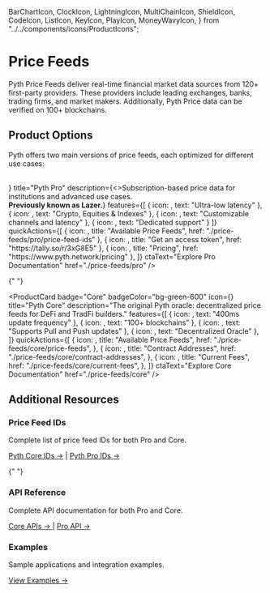   BarChartIcon,
  ClockIcon,
  LightningIcon,
  MultiChainIcon,
  ShieldIcon,
  CodeIcon,
  ListIcon,
  KeyIcon,
  PlayIcon,
  MoneyWavyIcon,
} from "../../components/icons/ProductIcons";

# Price Feeds

Pyth Price Feeds deliver real-time financial market data sources from 120+ first-party providers. These providers include leading exchanges, banks, trading firms, and market makers.
Additionally, Pyth Price data can be verified on 100+ blockchains.

## Product Options

Pyth offers two main versions of price feeds, each optimized for different use cases:

<br />
<div className="grid grid-cols-1 md:grid-cols-2 lg:grid-cols-2 gap-8 mb-12">
<ProductCard
    badge="Pro"
    badgeColor="bg-blue-600"
    icon={<LightningIcon />}
    title="Pyth Pro"
    description={<>Subscription-based price data for institutions and advanced use cases. <br /><strong>Previously known as Lazer.</strong></>}
    features={[
      { icon: <LightningIcon />, text: "Ultra-low latency" },
      { icon: <BarChartIcon />, text: "Crypto, Equities & Indexes" },
      { icon: <MultiChainIcon />, text: "Customizable channels and latency" },
      { icon: <ShieldIcon />, text: "Dedicated support" }
    ]}
    quickActions={[
      { icon: <ListIcon />, title: "Available Price Feeds", href: "./price-feeds/pro/price-feed-ids" },
      { icon: <KeyIcon />, title: "Get an access token", href: "https://tally.so/r/3xG8E5" },
      { icon: <MoneyWavyIcon />, title: "Pricing", href: "https://www.pyth.network/pricing" },
    ]}
    ctaText="Explore Pro Documentation"
    href="./price-feeds/pro"
  />

{" "}

<ProductCard
  badge="Core"
  badgeColor="bg-green-600"
  icon={<BarChartIcon />}
  title="Pyth Core"
  description="The original Pyth oracle: decentralized price feeds for DeFi and TradFi builders."
  features={[
    { icon: <ClockIcon />, text: "400ms update frequency" },
    { icon: <MultiChainIcon />, text: "100+ blockchains" },
    { icon: <ShieldIcon />, text: "Supports Pull and Push updates" },
    { icon: <ShieldIcon />, text: "Decentralized Oracle" },
  ]}
  quickActions={[
    {
      icon: <ListIcon />,
      title: "Available Price Feeds",
      href: "./price-feeds/core/price-feeds",
    },
    {
      icon: <CodeIcon />,
      title: "Contract Addresses",
      href: "./price-feeds/core/contract-addresses",
    },
    {
      icon: <MoneyWavyIcon />,
      title: "Current Fees",
      href: "./price-feeds/core/current-fees",
    },
  ]}
  ctaText="Explore Core Documentation"
  href="./price-feeds/core"
/>

</div>

## Additional Resources

<div className="grid grid-cols-1 md:grid-cols-3 gap-6 mt-8">
  <div className="p-6 bg-gray-50 dark:bg-darkGray rounded-lg border border-gray-200 dark:border-gray-700">
    <h3 className="text-lg font-semibold mb-2 text-lightForeground dark:text-white">Price Feed IDs</h3>
    <p className="text-gray-700 dark:text-light mb-4">Complete list of price feed IDs for both Pro and Core.</p>
    <a href="./price-feeds/core/price-feeds" className="text-lightLinks dark:text-darkLinks hover:text-blue-800 dark:hover:text-blue-300 font-medium">Pyth Core IDs →</a>
    <span className="mx-2 text-gray-400">|</span>
    <a href="./price-feeds/pro/price-feed-ids" className="text-lightLinks dark:text-darkLinks hover:text-blue-800 dark:hover:text-blue-300 font-medium">Pyth Pro IDs →</a>
  </div>

{" "}

<div className="p-6 bg-gray-50 dark:bg-darkGray rounded-lg border border-gray-200 dark:border-gray-700">
  <h3 className="text-lg font-semibold mb-2 text-lightForeground dark:text-white">
    API Reference
  </h3>
  <p className="text-gray-700 dark:text-light mb-4">
    Complete API documentation for both Pro and Core.
  </p>
  <a
    href="./price-feeds/core/api-reference"
    className="text-lightLinks dark:text-darkLinks hover:text-blue-800 dark:hover:text-blue-300 font-medium"
  >
    Core APIs →
  </a>
  <span className="mx-2 text-gray-400">|</span>
  <a
    href="./price-feeds/pro/api-reference"
    className="text-lightLinks dark:text-darkLinks hover:text-blue-800 dark:hover:text-blue-300 font-medium"
  >
    Pro API →
  </a>
</div>

  <div className="p-6 bg-gray-50 dark:bg-darkGray rounded-lg border border-gray-200 dark:border-gray-700">
    <h3 className="text-lg font-semibold mb-2 text-lightForeground dark:text-white">Examples</h3>
    <p className="text-gray-700 dark:text-light mb-4">Sample applications and integration examples.</p>
    <a href="https://github.com/pyth-network/pyth-examples" className="text-lightLinks dark:text-darkLinks hover:text-blue-800 dark:hover:text-blue-300 font-medium">View Examples →</a>
  </div>
</div>
